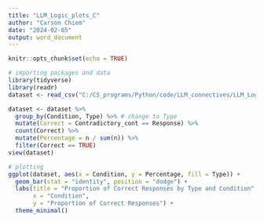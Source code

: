 ```yaml
---
title: "LLM_Logic_plots_C"
author: "Carson Chiem"
date: "2024-02-05"
output: word_document
---
```


```r
knitr::opts_chunk$set(echo = TRUE)
```

```r
# importing packages and data
library(tidyverse)
library(readr)
dataset <- read_csv("C:/CS_programs/Python/code/LLM_connectives/LLM_Logic/LLM_Logic-2/data/contradiction_task_updated_responses.csv")
```

```r
dataset <- dataset %>%
  group_by(Condition, Type) %>% # change to Type
  mutate(Correct = Contradictory_cont == Response) %>%
  count(Correct) %>%
  mutate(Percentage = n / sum(n)) %>%
  filter(Correct == TRUE)
view(dataset)
```

```r
# plotting
ggplot(dataset, aes(x = Condition, y = Percentage, fill = Type)) +
  geom_bar(stat = "identity", position = "dodge") +
  labs(title = "Proportion of Correct Responses by Type and Condition",
       x = "Condition",
       y = "Proportion of Correct Responses") +
  theme_minimal()
```

